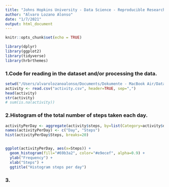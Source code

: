 ```yaml
---
title: "Johns Hopkins University - Data Science - Reproducible Research"
author: "Alvaro Lozano Alonso"
date: "1/7/2021"
output: html_document
---
```


```r
knitr::opts_chunk$set(echo = TRUE)
```


```r
library(dplyr)
library(ggplot2)
library(tidyverse)
library(hrbrthemes)
```

### 1.Code for reading in the dataset and/or processing the data.
```r
setwd("/Users/alvarolozanoalonso/Documents/Dokumente - MacBook Air/Data Science with R - Johns Hopkins University/Reproducible Research/Johns Hopkins University - Data Science - Reproducible Research")
activity <- read.csv("activity.csv", header=TRUE, sep=",")
head(activity)
str(activity)
# sum(is.na(activity))
```

### 2.Histogram of the total number of steps taken each day.
```r
activityPerDay <- aggregate(activity$steps, by=list(Category=activity$date), FUN=sum)
names(activityPerDay) <- c("Day", "Steps")
hist(activityPerDay$Steps, breaks=20)


ggplot(activityPerDay, aes(x=Steps)) + 
  geom_histogram(fill="#69b3a2", color="#e9ecef", alpha=0.9) +
  ylab("Frequency") +
  xlab("Steps") +
  ggtitle("Histogram steps per day")

```

### 3. 


